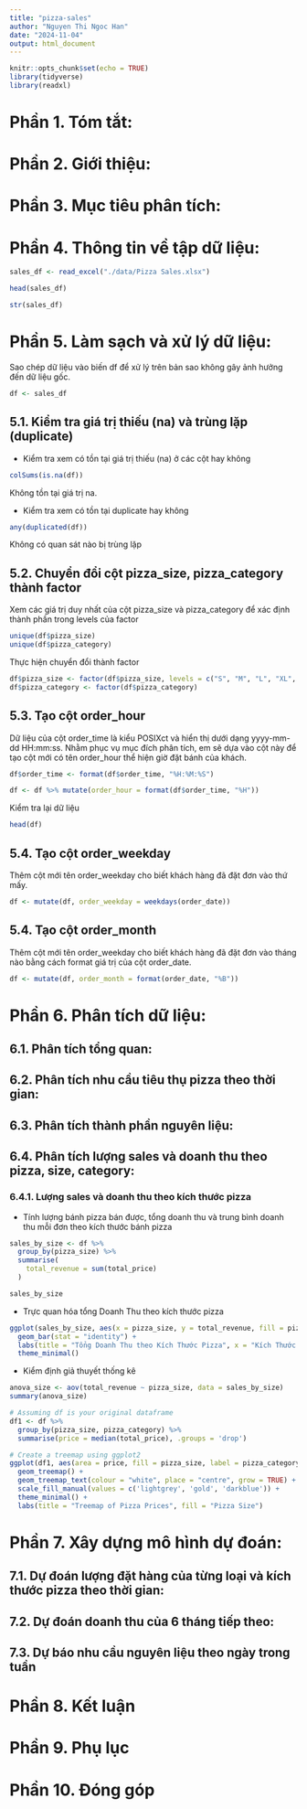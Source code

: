 ```yaml
---
title: "pizza-sales"
author: "Nguyen Thi Ngoc Han"
date: "2024-11-04"
output: html_document
---
```


```r
knitr::opts_chunk$set(echo = TRUE)
library(tidyverse)
library(readxl)
```

# Phần 1. Tóm tắt:

# Phần 2. Giới thiệu:

# Phần 3. Mục tiêu phân tích:

# Phần 4. Thông tin về tập dữ liệu:

```r
sales_df <- read_excel("./data/Pizza Sales.xlsx")

head(sales_df)
```
```r
str(sales_df)
```

# Phần 5. Làm sạch và xử lý dữ liệu:

Sao chép dữ liệu vào biến df để xử lý trên bản sao không gây ảnh hưởng đến dữ liệu gốc.
```r
df <- sales_df
```

## 5.1. Kiểm tra giá trị thiếu (na) và trùng lặp (duplicate)
* Kiểm tra xem có tồn tại giá trị thiếu (na) ở các cột hay không
```r
colSums(is.na(df))
```
Không tồn tại giá trị na.

* Kiểm tra xem có tồn tại duplicate hay không
```r
any(duplicated(df))
```
Không có quan sát nào bị trùng lặp

## 5.2. Chuyển đổi cột pizza_size, pizza_category thành factor

Xem các giá trị duy nhất của cột pizza_size và pizza_category để xác định thành phần trong levels của factor
```r
unique(df$pizza_size)
unique(df$pizza_category)
```
Thực hiện chuyển đổi thành factor
```r
df$pizza_size <- factor(df$pizza_size, levels = c("S", "M", "L", "XL", "XXL"))
df$pizza_category <- factor(df$pizza_category)
```

## 5.3. Tạo cột order_hour

Dữ liệu của cột order_time là kiểu POSIXct và hiển thị dưới dạng yyyy-mm-dd HH:mm:ss. Nhằm phục vụ mục đích phân tích, em sẽ dựa vào cột này để tạo cột mới có tên order_hour thể hiện giờ đặt bánh của khách.
```r
df$order_time <- format(df$order_time, "%H:%M:%S")
```

```r
df <- df %>% mutate(order_hour = format(df$order_time, "%H"))
```

Kiểm tra lại dữ liệu
```r
head(df)
```

## 5.4. Tạo cột order_weekday

Thêm cột mới tên order_weekday cho biết khách hàng đã đặt đơn vào thứ mấy.
```r
df <- mutate(df, order_weekday = weekdays(order_date))
```

## 5.4. Tạo cột order_month
Thêm cột mới tên order_weekday cho biết khách hàng đã đặt đơn vào tháng nào bằng cách format giá trị của cột order_date.
```r
df <- mutate(df, order_month = format(order_date, "%B"))
```

# Phần 6. Phân tích dữ liệu:

## 6.1. Phân tích tổng quan:

## 6.2. Phân tích nhu cầu tiêu thụ pizza theo thời gian:

## 6.3. Phân tích thành phần nguyên liệu:

## 6.4. Phân tích lượng sales và doanh thu theo pizza, size, category:

### 6.4.1. Lượng sales và doanh thu theo kích thước pizza

* Tính lượng bánh pizza bán được, tổng doanh thu và trung bình doanh thu mỗi đơn theo kích thước bánh pizza 
```r
sales_by_size <- df %>%
  group_by(pizza_size) %>%
  summarise(
    total_revenue = sum(total_price)
  )

sales_by_size
```
* Trực quan hóa tổng Doanh Thu theo kích thước pizza

```r
ggplot(sales_by_size, aes(x = pizza_size, y = total_revenue, fill = pizza_size)) +
  geom_bar(stat = "identity") +
  labs(title = "Tổng Doanh Thu theo Kích Thước Pizza", x = "Kích Thước Pizza", y = "Tổng Doanh Thu") +
  theme_minimal()
```
* Kiểm định giả thuyết thống kê
```r
anova_size <- aov(total_revenue ~ pizza_size, data = sales_by_size)
summary(anova_size)
```
```r
# Assuming df is your original dataframe
df1 <- df %>%
  group_by(pizza_size, pizza_category) %>%
  summarise(price = median(total_price), .groups = 'drop')

# Create a treemap using ggplot2
ggplot(df1, aes(area = price, fill = pizza_size, label = pizza_category)) +
  geom_treemap() +
  geom_treemap_text(colour = "white", place = "centre", grow = TRUE) +
  scale_fill_manual(values = c('lightgrey', 'gold', 'darkblue')) +
  theme_minimal() +
  labs(title = "Treemap of Pizza Prices", fill = "Pizza Size")
```


# Phần 7. Xây dựng mô hình dự đoán:

## 7.1. Dự đoán lượng đặt hàng của từng loại và kích thước pizza theo thời gian:

## 7.2. Dự đoán doanh thu của 6 tháng tiếp theo:

## 7.3. Dự báo nhu cầu nguyên liệu theo ngày trong tuần

# Phần 8. Kết luận

# Phần 9. Phụ lục

# Phần 10. Đóng góp





